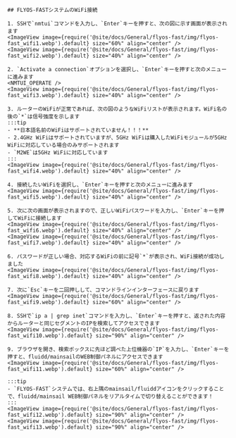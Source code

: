 
    ## FLYOS-FASTシステムのWiFi接続
    
    1. SSHで`nmtui`コマンドを入力し、`Enter`キーを押すと、次の図に示す画面が表示されます
    <ImageView image={require('@site/docs/General/flyos-fast/img/flyos-fast_wifi1.webp').default} size="60%" align="center" />
    <ImageView image={require('@site/docs/General/flyos-fast/img/flyos-fast_wifi2.webp').default} size="40%" align="center" />

    2. `Activate a connection`オプションを選択し、`Enter`キーを押すと次のメニューに進みます
    <NMTUI_OPERATE />
    <ImageView image={require('@site/docs/General/flyos-fast/img/flyos-fast_wifi3.webp').default} size="40%" align="center" />

    3. ルーターのWiFiが正常であれば、次の図のようなWiFiリストが表示されます。WiFi名の後の`*`は信号強度を示します
    :::tip
    - **日本語名前のWiFiはサポートされていません！！！**
    - 2.4GHz WiFiはサポートされていますが、5GHz WiFiは購入したWiFiモジュールが5GHz WiFiに対応している場合のみサポートされます
    - `M2WE`は5GHz WiFiに対応しています
    :::
    <ImageView image={require('@site/docs/General/flyos-fast/img/flyos-fast_wifi4.webp').default} size="40%" align="center" />

    4. 接続したいWiFiを選択し、`Enter`キーを押すと次のメニューに進みます
    <ImageView image={require('@site/docs/General/flyos-fast/img/flyos-fast_wifi5.webp').default} size="40%" align="center" />

    5. 次に次の画面が表示されますので、正しいWiFiパスワードを入力し、`Enter`キーを押してWiFiに接続します
    <ImageView image={require('@site/docs/General/flyos-fast/img/flyos-fast_wifi6.webp').default} size="40%" align="center" />
    <ImageView image={require('@site/docs/General/flyos-fast/img/flyos-fast_wifi7.webp').default} size="40%" align="center" />

    6. パスワードが正しい場合、対応するWiFiの前に記号`*`が表示され、WiFi接続が成功しました
    <ImageView image={require('@site/docs/General/flyos-fast/img/flyos-fast_wifi8.webp').default} size="40%" align="center" />

    7. 次に`Esc`キーを二回押しして、コマンドラインインターフェースに戻ります
    <ImageView image={require('@site/docs/General/flyos-fast/img/flyos-fast_wifi9.webp').default} size="60%" align="center" />
    
    8. SSHで`ip a | grep inet`コマンドを入力し、`Enter`キーを押すと、返された内容からルーターと同じセグメントのIPを検索してアクセスできます
    <ImageView image={require('@site/docs/General/flyos-fast/img/flyos-fast_wifi10.webp').default} size="90%" align="center" />

    9. ブラウザを開き、検索ボックスに先ほど調べた上位機器の`IP`を入力し、`Enter`キーを押すと、fluidd/mainsailのWEB制御パネルにアクセスできます
    <ImageView image={require('@site/docs/General/flyos-fast/img/flyos-fast_wifi11.webp').default} size="60%" align="center" />
    
    :::tip
    - `FLYOS-FAST`システムでは、右上隅のmainsail/fluiddアイコンをクリックすることで、fluidd/mainsail WEB制御パネルをリアルタイムで切り替えることができます！
    :::
    <ImageView image={require('@site/docs/General/flyos-fast/img/flyos-fast_wifi12.webp').default} size="90%" align="center" />
    <ImageView image={require('@site/docs/General/flyos-fast/img/flyos-fast_wifi13.webp').default} size="90%" align="center" />
